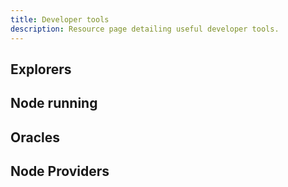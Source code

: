 ```yaml
---
title: Developer tools
description: Resource page detailing useful developer tools.
---
```



## Explorers

<CardGrid>
  <LinkCard
    title="Taiko BCR Explorer"
    description="An explorer page for viewing the status of Taiko's BCR rollups."
    href="https://taikonow.xyz"
  />
  <LinkCard
    title="Dune Dashboard (BCR)"
    description="A Dune dashboard to track Taiko BCR mainnet, built by Taiko Labs."
    href="https://dune.com/taiko_xyz/taikobcr"
  />
</CardGrid>

## Node running

<CardGrid>
  <LinkCard
    title="Dojo Node"
    description="A user-friendly dashboard for monitoring and configuring your Taiko node."
    href="https://dojonode.xyz"
  />
</CardGrid>

## Oracles

<CardGrid>
  <LinkCard
    title="API3"
    description="API3 offers over 200 first-party, OEV-enabled price feeds on Taiko Mainnet and Testnet, providing reliable and decentralized data through the API3 Market."
    href="https://market.api3.org/taiko"
  />
  <LinkCard
    title="Pyth Network"
    description="Pyth Network is the largest first-party Oracle network, delivering real-time data across a vast number of chains. Pyth introduces an innovative low-latency pull oracle design, where users can pull price updates on-chain when needed, enabling everyone in the blockchain environment to access that data point most efficiently. Pyth network updates the prices every 400ms, making Pyth the fastest on-chain oracle."
    href="https://docs.pyth.network/price-feeds/use-real-time-data/evm"
  />
</CardGrid>

## Node Providers

<CardGrid>
  <LinkCard
    title="Porters TKN Api"
    description="PORTERS provides Web3 DePIN infrastructure through the POKT Network. The PORTERS Token Name Service API provides API access to token metadata, including TAIKO, through REST endpoints that may be accessed through the user's PORTERS App."
    href="https://docs.porters.xyz/"
  />
</CardGrid>